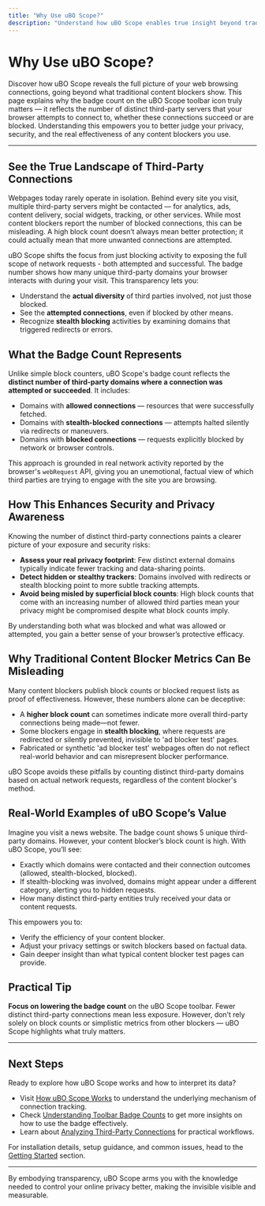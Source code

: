 ```yaml
---
title: "Why Use uBO Scope?"
description: "Understand how uBO Scope enables true insight beyond traditional content blockers by displaying the distinct number of third-party servers your webpages are contacting. Learn why the badge count reflects what matters—successful and attempted connections—and how this sheds light on security, privacy, and the real effectiveness of blockers."
---
```


# Why Use uBO Scope?

Discover how uBO Scope reveals the full picture of your web browsing connections, going beyond what traditional content blockers show. This page explains why the badge count on the uBO Scope toolbar icon truly matters — it reflects the number of distinct third-party servers that your browser attempts to connect to, whether these connections succeed or are blocked. Understanding this empowers you to better judge your privacy, security, and the real effectiveness of any content blockers you use.

---

## See the True Landscape of Third-Party Connections

Webpages today rarely operate in isolation. Behind every site you visit, multiple third-party servers might be contacted — for analytics, ads, content delivery, social widgets, tracking, or other services. While most content blockers report the number of blocked connections, this can be misleading. A high block count doesn’t always mean better protection; it could actually mean that more unwanted connections are attempted.

uBO Scope shifts the focus from just blocking activity to exposing the full scope of network requests - both attempted and successful. The badge number shows how many unique third-party domains your browser interacts with during your visit. This transparency lets you:

- Understand the **actual diversity** of third parties involved, not just those blocked.
- See the **attempted connections**, even if blocked by other means.
- Recognize **stealth blocking** activities by examining domains that triggered redirects or errors.


## What the Badge Count Represents

Unlike simple block counters, uBO Scope's badge count reflects the **distinct number of third-party domains where a connection was attempted or succeeded**. It includes:

- Domains with **allowed connections** — resources that were successfully fetched.
- Domains with **stealth-blocked connections** — attempts halted silently via redirects or maneuvers.
- Domains with **blocked connections** — requests explicitly blocked by network or browser controls.

This approach is grounded in real network activity reported by the browser's `webRequest` API, giving you an unemotional, factual view of which third parties are trying to engage with the site you are browsing.


## How This Enhances Security and Privacy Awareness

Knowing the number of distinct third-party connections paints a clearer picture of your exposure and security risks:

- **Assess your real privacy footprint**: Few distinct external domains typically indicate fewer tracking and data-sharing points.
- **Detect hidden or stealthy trackers**: Domains involved with redirects or stealth blocking point to more subtle tracking attempts.
- **Avoid being misled by superficial block counts**: High block counts that come with an increasing number of allowed third parties mean your privacy might be compromised despite what block counts imply.

By understanding both what was blocked and what was allowed or attempted, you gain a better sense of your browser’s protective efficacy.


## Why Traditional Content Blocker Metrics Can Be Misleading

Many content blockers publish block counts or blocked request lists as proof of effectiveness. However, these numbers alone can be deceptive:

- A **higher block count** can sometimes indicate more overall third-party connections being made—not fewer.
- Some blockers engage in **stealth blocking**, where requests are redirected or silently prevented, invisible to 'ad blocker test' pages.
- Fabricated or synthetic 'ad blocker test' webpages often do not reflect real-world behavior and can misrepresent blocker performance.

uBO Scope avoids these pitfalls by counting distinct third-party domains based on actual network requests, regardless of the content blocker's method.


## Real-World Examples of uBO Scope’s Value

Imagine you visit a news website. The badge count shows 5 unique third-party domains. However, your content blocker’s block count is high. With uBO Scope, you’ll see:

- Exactly which domains were contacted and their connection outcomes (allowed, stealth-blocked, blocked).
- If stealth-blocking was involved, domains might appear under a different category, alerting you to hidden requests.
- How many distinct third-party entities truly received your data or content requests.

This empowers you to:

- Verify the efficiency of your content blocker.
- Adjust your privacy settings or switch blockers based on factual data.
- Gain deeper insight than what typical content blocker test pages can provide.


## Practical Tip

**Focus on lowering the badge count** on the uBO Scope toolbar. Fewer distinct third-party connections mean less exposure. However, don’t rely solely on block counts or simplistic metrics from other blockers — uBO Scope highlights what truly matters.


---

## Next Steps

Ready to explore how uBO Scope works and how to interpret its data?
- Visit [How uBO Scope Works](/overview/architecture-core-concepts/system-architecture) to understand the underlying mechanism of connection tracking.
- Check [Understanding Toolbar Badge Counts](/guides/core-workflows/understanding-badge-counts) to get more insights on how to use the badge effectively.
- Learn about [Analyzing Third-Party Connections](/guides/core-workflows/analyzing-connections) for practical workflows.


For installation details, setup guidance, and common issues, head to the [Getting Started](#) section.


---

<Info>
By embodying transparency, uBO Scope arms you with the knowledge needed to control your online privacy better, making the invisible visible and measurable.
</Info>
